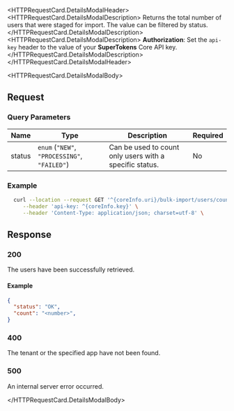 				
<HTTPRequestCard.DetailsModalHeader>
  <HTTPRequestCard.DetailsModalDescription>
   Returns the total number of users that were staged for import.
   The value can be filtered by status.
  </HTTPRequestCard.DetailsModalDescription>
  <HTTPRequestCard.DetailsModalDescription>
  **Authorization**: Set the `api-key` header to the value of your **SuperTokens** Core API key.
  </HTTPRequestCard.DetailsModalDescription>
</HTTPRequestCard.DetailsModalHeader>

<HTTPRequestCard.DetailsModalBody>

 <H2>Request</H2>

 <H3>Query Parameters</H3>

| Name           | Type                | Description                       | Required |
|----------------|---------------------|-----------------------------------|----------|
| status | `enum` (`"NEW"`, `"PROCESSING"`, `"FAILED"`)  | Can be used to count only users with a specific status. | No       |

<H3>Example</H3>

```bash
  curl --location --request GET '^{coreInfo.uri}/bulk-import/users/count?status=PROCESSING' \
     --header 'api-key: ^{coreInfo.key}' \
     --header 'Content-Type: application/json; charset=utf-8' \
```

<H2>Response</H2>

<H3>200</H3>

The users have been successfully retrieved.

<H4>Example</H4>

```json
{ 
  "status": "OK",
  "count": "<number>",
}
```

<H3>400</H3>

The tenant or the specified app have not been found.

<H3>500</H3>

An internal server error occurred.

</HTTPRequestCard.DetailsModalBody>

